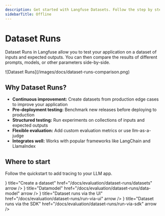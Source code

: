 ```yaml
---
description: Get started with Langfuse Datasets. Follow the step by step guide.
sidebarTitle: Offline
---
```


# Dataset Runs

Dataset Runs in Langfuse allow you to test your application on a dataset of inputs and expected outputs. You can then compare the results of different prompts, models, or other parameters side-by-side.

<Frame border fullWidth>
![Dataset Runs](/images/docs/dataset-runs-comparison.png)
</Frame>


## Why Dataset Runs?

- **Continuous improvement:** Create datasets from production edge cases to improve your application
- **Pre-deployment testing:** Benchmark new releases before deploying to production
- **Structured testing:** Run experiments on collections of inputs and expected outputs
- **Flexible evaluation:** Add custom evaluation metrics or use llm-as-a-judge
- **Integrates well:** Works with popular frameworks like LangChain and LlamaIndex

## Where to start

Follow the quickstart to add tracing to your LLM app.


<Cards num={2}>
  <Card
    icon={<Table size="24" />}
    title="Create a dataset"
    href="/docs/evaluation/dataset-runs/datasets"
    arrow
  />
  <Card
    icon={<Database size="24" />}
    title="Datamodel"
    href="/docs/evaluation/dataset-runs/data-model"
    arrow
  />
  <Card
    icon={<WandSparkles size="24" />}
    title="Dataset runs via the UI"
    href="/docs/evaluation/dataset-runs/run-via-ui"
    arrow
  />
  <Card
    icon={<CodeXml size="24" />}
    title="Dataset runs via the SDK"
    href="/docs/evaluation/dataset-runs/run-via-sdk"
    arrow
  />
</Cards>
